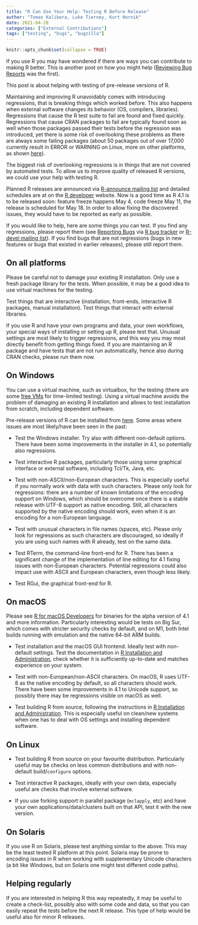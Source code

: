 ```yaml
---
title: "R Can Use Your Help: Testing R Before Release"
author: "Tomas Kalibera, Luke Tierney, Kurt Hornik"
date: 2021-04-28
categories: ["External Contributions"]
tags: ["testing", "bugs", "bugzilla"]
---
```


```r
knitr::opts_chunk$set(collapse = TRUE)
```

If you use R you may have wondered if there are ways you can contribute to
making R better. This is another post on how you might help ([Reviewing Bug
Reports](https://blog.r-project.org/2019/10/09/r-can-use-your-help-reviewing-bug-reports/index.html)
was the first).

This post is about helping with testing of pre-release versions of R.

Maintaining and improving R unavoidably comes with introducing regressions,
that is breaking things which worked before.  This also happens when
external software changes its behavior (OS, compilers, libraries). 
Regressions that cause the R test suite to fail are found and fixed quickly. 
Regressions that cause CRAN packages to fail are typically found soon as
well when those packages passed their tests before the regression was
introduced, yet there is some risk of overlooking these problems as there
are always some failing packages (about 50 packages out of over 17,000
currently result in ERROR or WARNING on Linux, more on other platforms, as
shown [here](https://cran.r-project.org/web/checks/check_summary.html)).

The biggest risk of overlooking regressions is in things that are not
covered by automated tests.  To allow us to improve quality of released R
versions, we could use your help with testing R. 

Planned R releases are announced via [R-announce mailing
list](https://stat.ethz.ch/pipermail/r-announce/) and detailed schedules are
at on the [R developer](https://developer.r-project.org) website.  Now is a
good time as R 4.1 is to be released soon: feature freeze happens May 4,
code freeze May 11, the release is scheduled for May 18. In order to allow
fixing the discovered issues, they would have to be reported as early as
possible.

If you would like to help, here are some things you can test.  If you find
any regressions, please report them (see [Reporting
Bugs](https://www.r-project.org/bugs.html) via [R bug
tracker](https://bugs.r-project.org) or [R-devel mailing
list](https://stat.ethz.ch/mailman/listinfo/r-devel)).  If you find bugs
that are not regressions (bugs in new features or bugs that existed in
earlier releases), please still report them.

## On all platforms

Please be careful not to damage your existing R installation.  Only use a
fresh package library for the tests.  When possible, it may be a good idea
to use virtual machines for the testing.

Test things that are interactive (installation, front-ends, interactive R
packages, manual installation).  Test things that interact with external
libraries.

If you use R and have your own programs and data, your own workflows, your
special ways of installing or setting up R, please test that. Unusual
settings are most likely to trigger regressions, and this way you may most
directly benefit from getting things fixed. If you are maintaining an R
package and have tests that are not run automatically, hence also during
CRAN checks, please run them now.

## On Windows

You can use a virtual machine, such as virtualbox, for the testing (there
are some [free VMs](https://developer.microsoft.com/en-us/microsoft-edge/tools/vms/) for
time-limited testing). Using a virtual machine avoids the problem of
damaging an existing R installation and allows to test installation from
scratch, including dependent software.

Pre-release versions of R can be installed from
[here](https://cran.r-project.org/bin/windows/base/rpatched.html).  Some
areas where issues are most likely/have been seen in the past:

- Test the Windows installer. Try also with different non-default options.
  There have been some improvements in the installer in 4.1, so potentially
  also regressions.

- Test interactive R packages, particularly those using some graphical
  interface or external software, including Tcl/Tk, Java, etc.

- Test with non-ASCII/non-European characters.  This is especially useful if
  you normally work with data with such characters.  Please only look for
  regressions: there are a number of known limitations of the encoding
  support on Windows, which should be overcome once there is a stable
  release with UTF-8 support as native encoding.  Still, all characters
  supported by the native encoding should work, even when it is an encoding
  for a non-European language.

- Test with unusual characters in file names (spaces, etc).  Please
  only look for regressions as such characters are discouraged, so ideally
  if you are using such names with R already, test on the same data.

- Test RTerm, the command-line front-end for R. There has been a significant
  change of the implementation of line editing for 4.1 fixing issues with
  non-European characters.  Potential regressions could also impact use with
  ASCII and European characters, even though less likely.

- Test RGui, the graphical front-end for R.

## On macOS

Please see [R for macOS Developers](https://mac.r-project.org/) for binaries
for the alpha version of 4.1 and more information.  Particularly interesting
would be tests on Big Sur, which comes with stricter security checks by
default, and on M1, both Intel builds running with emulation and the native
64-bit ARM builds.

- Test installation and the macOS GUI frontend. Ideally test with
  non-default settings.  Test the documentation in [R Installation and
  Administration](https://cran.r-project.org/doc/manuals/r-patched/R-admin.html),
  check whether it is sufficiently up-to-date and matches experience
  on your system.

- Test with non-European/non-ASCII characters. On macOS, R uses UTF-8 as the
  native encoding by default, so all characters should work. There have been
  some improvements in 4.1 to Unicode support, so possibly there may be
  regressions visible on macOS as well.

- Test building R from source, following the instructions in [R Installation
  and Administration](https://cran.r-project.org/doc/manuals/r-patched/R-admin.html). 
  This is especially useful on clean/new systems when one has to deal with
  OS settings and installing dependent software.

## On Linux

- Test building R from source on your favourite distribution. Particularly
  useful may be checks on less common distributions and with non-default
  build/`configure` options.

- Test interactive R packages, ideally with your own data, especially useful
  are checks that involve external software.

- If you use forking support in parallel package (`mclapply`, etc) and have
  your own applications/data/clusters built on that API, test it with the
  new version.

## On Solaris

If you use R on Solaris, please test anything similar to the above.  This
may be the least tested R platform at this point.  Solaris may be prone to
encoding issues in R when working with supplementary Unicode characters (a
bit like Windows, but on Solaris one might test different code paths). 

## Helping regularly

If you are interested in helping R this way repeatedly, it may be useful to
create a check-list, possibly also with some code and data, so that you can
easily repeat the tests before the next R release. This type of help would
be useful also for minor R releases.
